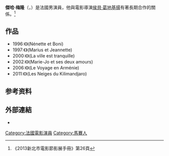 {{multiple issues|
{{Expand language|time=2016-03-08T01:40:06+00:00}}
{{expand|time=2016-03-08T01:40:06+00:00}}
{{refimprove|time=2016-03-08T01:40:06+00:00}}
}}
{{Infobox person
| name                  = 傑哈·梅隆<br/>Gérard Meylan
| image                 = Gérard Meyland en 2019 (cropped00).jpg
| caption               = 
| birth_name            = 
| birth_date            = {{birth date and age|1952|12|14|df=y}}
| birth_place           = {{FRA}}[[隆河河口省|隆河河口省]][[馬賽|馬賽]]
| years_active          = 
| spouse                = 
| partner               =
| children              = 
| occupation            = 演員
| website               =
}}

'''傑哈·梅隆'''（{{lang-fr|'''Gérard Meylan'''}}，{{bd|1952年|12月14日|catIdx=M}}）是法國男演員，他與電影導演[[侯貝·葛地基揚|侯貝·葛地基揚]]有著長期合作的關係。<ref>《2013新北市電影節影展手冊》第26頁</ref>

==作品==
*1996:《{{fr-link|不知不覺愛上你|Nénette et Boni}}》(Nénette et Boni)
*1997:《{{fr-link|愛情不罷工|Marius et Jeannette}}》(Marius et Jeannette)
*2000:《{{fr-link|平靜城市|La ville est tranquille}}》(La ville est tranquille)
*2002:《{{fr-link|瑪莉嬌和她的兩個情人|Marie-Jo et ses deux amours}}》(Marie-Jo et ses deux amours)
*2006:《{{fr-link|亞美尼亞行路遙|Le Voyage en Arménie}}》(Le Voyage en Arménie)
*2011:《{{fr-link|法外見真情|Les Neiges du Kilimandjaro (film, 2011)}}》(Les Neiges du Kilimandjaro)

== 参考资料 ==
{{Reflist}}

== 外部連結 ==
* {{imdb name|0583681}}

{{DEFAULTSORT:Darroussin, Jean-Pierre}}
[[Category:法國電影演員|Category:法國電影演員]]
[[Category:馬賽人|Category:馬賽人]]
